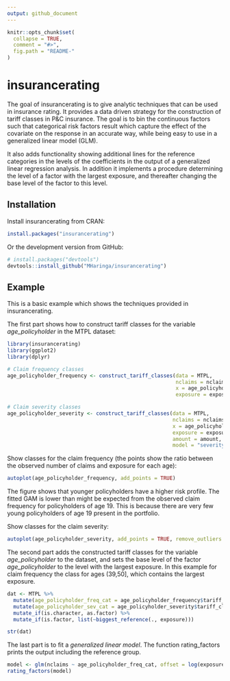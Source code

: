 ```yaml
---
output: github_document
---
```


<!-- README.md is generated from README.Rmd. Please edit that file -->

```r
knitr::opts_chunk$set(
  collapse = TRUE,
  comment = "#>",
  fig.path = "README-"
)

```

# insurancerating

The goal of insurancerating is to give analytic techniques that can be used in insurance rating. It provides a data driven strategy for the construction of 
tariff classes in P&C insurance. The goal is to bin the continuous factors such that categorical risk factors result which capture the effect of the covariate on the response in an accurate way, while being easy to use in a generalized linear model (GLM).

It also adds functionality showing additional lines for the reference categories in the levels of the coefficients in the output of a generalized linear regression analysis. In addition it implements a procedure determining the level of a factor with the largest exposure, 
and thereafter changing the base level of the factor to this level. 

## Installation

Install insurancerating from CRAN:

```r
install.packages("insurancerating")
```

Or the development version from GitHub:

```r
# install.packages("devtools")
devtools::install_github("MHaringa/insurancerating")
```

## Example
This is a basic example which shows the techniques provided in insurancerating. 

The first part shows how to construct tariff classes for the variable *age_policyholder* in the MTPL dataset: 

```r
library(insurancerating)
library(ggplot2)
library(dplyr)

# Claim frequency classes
age_policyholder_frequency <- construct_tariff_classes(data = MTPL, 
                                                       nclaims = nclaims, 
                                                       x = age_policyholder, 
                                                       exposure = exposure)

# Claim severity classes
age_policyholder_severity <- construct_tariff_classes(data = MTPL, 
                                                      nclaims = nclaims, 
                                                      x = age_policyholder, 
                                                      exposure = exposure, 
                                                      amount = amount, 
                                                      model = "severity")
```

Show classes for the claim frequency (the points show the ratio between the observed number of claims and exposure for each age): 

```r
autoplot(age_policyholder_frequency, add_points = TRUE)
```

The figure shows that younger policyholders have a higher risk profile. The fitted GAM is lower than might be expected from the observed claim frequency for policyholders of age 19. This is because there are very few young policyholders of age 19 present in the portfolio. 

Show classes for the claim severity: 

```r
autoplot(age_policyholder_severity, add_points = TRUE, remove_outliers = 100000)
```

The second part adds the constructed tariff classes for the variable *age_policyholder* to the dataset, and sets the base level of the factor *age_policyholder* to the level with the largest exposure. In this example for claim frequency the class for ages (39,50], which contains the largest exposure. 

```r

dat <- MTPL %>%
  mutate(age_policyholder_freq_cat = age_policyholder_frequency$tariff_classes) %>%
  mutate(age_policyholder_sev_cat = age_policyholder_severity$tariff_classes) %>%
  mutate_if(is.character, as.factor) %>%
  mutate_if(is.factor, list(~biggest_reference(., exposure)))

str(dat)

```

The last part is to fit a *generalized linear model*. The function rating_factors prints the output including the reference group.

```r
model <- glm(nclaims ~ age_policyholder_freq_cat, offset = log(exposure), family = "poisson", data = dat)
rating_factors(model)
```


